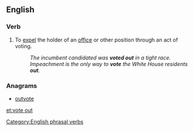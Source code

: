 ==English==

===Verb===
{{infl|en|verb|head=[[vote]] [[out]]}}

# {{transitive|or|intransitive}} To [[expel]] the holder of an [[office]] or other position through an act of voting.
#: ''The incumbent candidated was '''voted out''' in a tight race.''
#: ''Impeachment is the only way to '''vote''' the White House residents '''out'''.''

===Anagrams===
* [[outvote#English|outvote]]

[[Category:English phrasal verbs]]

[[et:vote out]]